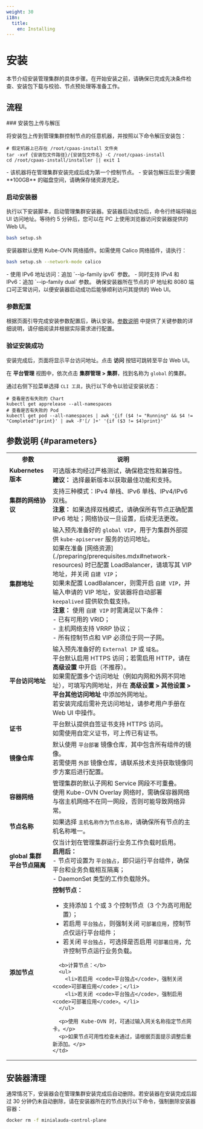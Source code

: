 ```yaml
---
weight: 30
i18n:
  title:
    en: Installing
---
```


# 安装

本节介绍安装管理集群的具体步骤。在开始安装之前，请确保已完成先决条件检查、安装包下载与校验、节点预处理等准备工作。

## 流程

<Steps>
### 安装包上传与解压

将安装包上传到管理集群控制节点的任意机器，并按照以下命令解压安装包：

```shell
# 假定机器上已存在 /root/cpaas-install 文件夹
tar -xvf {安装包文件路径}/{安装包文件名} -C /root/cpaas-install
cd /root/cpaas-install/installer || exit 1
```

<Directive type="info" title="INFO">
- 该机器将在管理集群安装完成后成为第一个控制节点。
- 安装包解压后至少需要 **100GB** 的磁盘空间，请确保存储资源充足。
</Directive>

### 启动安装器

执行以下安装脚本，启动管理集群安装器。安装器启动成功后，命令行终端将输出 UI 访问地址。等待约 5 分钟后，您可以在 PC 上使用浏览器访问安装器提供的 Web UI。

```bash
bash setup.sh
```

安装器默认使用 Kube-OVN 网络插件。如需使用 Calico 网络插件，请执行：

```bash
bash setup.sh --network-mode calico
```

<Directive type="note" title="其他参数">
- 使用 IPv6 地址访问：追加 `--ip-family ipv6` 参数。
- 同时支持 IPv4 和 IPv6：追加 `--ip-family dual` 参数。
</Directive>

<Directive type="warning" title="注意">
确保安装器所在节点的 IP 地址和 8080 端口可正常访问，以便安装器启动成功后能够顺利访问其提供的 Web UI。
</Directive>

### 参数配置

根据页面引导完成安装参数配置后，确认安装。[参数说明](#parameters) 中提供了关键参数的详细说明，请仔细阅读并根据实际需求进行配置。

### 验证安装成功

安装完成后，页面将显示平台访问地址。点击 **访问** 按钮可跳转至平台 Web UI。

在 **平台管理** 视图中，依次点击 **集群管理 > 集群**，找到名称为 `global` 的集群。

通过右侧下拉菜单选择 `CLI 工具`，执行以下命令以验证安装状态：

```shell
# 查看是否有失败的 Chart
kubectl get apprelease --all-namespaces
# 查看是否有失败的 Pod
kubectl get pod --all-namespaces | awk '{if ($4 != "Running" && $4 != "Completed")print}' | awk -F'[/ ]+' '{if ($3 != $4)print}'
```
</Steps>

## 参数说明 \{#parameters}

<table>
  <tr>
    <th style={{ whiteSpace: 'nowrap' }}>参数</th>
    <th style={{ whiteSpace: 'nowrap' }}>说明</th>
  </tr>
  <tr>
    <td><b>Kubernetes 版本</b></td>
    <td>
      可选版本均经过严格测试，确保稳定性和兼容性。<br />
      <b>建议：</b> 选择最新版本以获取最佳功能和支持。
    </td>
  </tr>
  <tr>
    <td><b>集群的网络协议</b></td>
    <td>
      支持三种模式：IPv4 单栈、IPv6 单栈、IPv4/IPv6 双栈。<br />
      <b>注意：</b> 如果选择双栈模式，请确保所有节点正确配置 IPv6 地址；网络协议一旦设置，后续无法更改。
    </td>
  </tr>
  <tr>
    <td><b>集群地址</b></td>
    <td>
      输入预先准备好的 <code>global VIP</code>，用于为集群外部提供 <code>kube-apiserver</code> 服务的访问地址。<br />
      如果在准备 [网络资源](./preparing/prerequisites.mdx#network-resources) 时已配置 LoadBalancer，请填写其 VIP 地址，并关闭 <code>自建 VIP</code>；<br />
      如果未配置 LoadBalancer，则需开启 <code>自建 VIP</code>，并输入申请的 VIP 地址，安装器将自动部署 <code>keepalived</code> 提供软负载支持。<br />
      <b>注意：</b> 使用 <code>自建 VIP</code> 时需满足以下条件：<br />
      - 已有可用的 VRID；<br />
      - 主机网络支持 VRRP 协议；<br />
      - 所有控制节点和 VIP 必须位于同一子网。
    </td>
  </tr>
  <tr>
    <td><b>平台访问地址</b></td>
    <td>
      输入预先准备好的 <code>External IP</code> 或 <code>域名</code>。<br />
      平台默认启用 HTTPS 访问；若需启用 HTTP，请在 <b>高级设置</b> 中开启（不推荐）。<br />
      如果需配置多个访问地址（例如内网和外网不同地址），可填写内网地址，并在 <b>高级设置 &gt; 其他设置 &gt; 平台其他访问地址</b> 中添加外网地址。<br />
      若安装完成后需补充访问地址，请参考用户手册在 Web UI 中操作。
    </td>
  </tr>
  <tr>
    <td><b>证书</b></td>
    <td>
      平台默认提供自签证书支持 HTTPS 访问。<br />
      如需使用自定义证书，可上传已有证书。
    </td>
  </tr>
  <tr>
    <td><b>镜像仓库</b></td>
    <td>
      默认使用 <code>平台部署</code> 镜像仓库，其中包含所有组件的镜像。<br />
      若需使用 <code>外部</code> 镜像仓库，请联系技术支持获取镜像同步方案后进行配置。
    </td>
  </tr>
  <tr>
    <td><b>容器网络</b></td>
    <td>
      管理集群的默认子网和 Service 网段不可重叠。<br />
      使用 Kube-OVN Overlay 网络时，需确保容器网络与宿主机网络不在同一网段，否则可能导致网络异常。
    </td>
  </tr>
  <tr>
    <td><b>节点名称</b></td>
    <td>
      如果选择 <code>主机名称作为节点名称</code>，请确保所有节点的主机名称唯一。
    </td>
  </tr>
  <tr>
    <td><b>global 集群平台节点隔离</b></td>
    <td>
      仅当计划在管理集群运行业务工作负载时启用。<br />
      <b>启用后：</b><br />
      - 节点可设置为 <code>平台独占</code>，即只运行平台组件，确保平台和业务负载相互隔离；<br />
      - DaemonSet 类型的工作负载除外。
    </td>
  </tr>
  <tr>
    <td><b>添加节点</b></td>
    <td>
      <b>控制节点：</b>
      <ul>
        <li>支持添加 1 个或 3 个控制节点（3 个为高可用配置）；</li>
        <li>若启用 <code>平台独占</code>，则强制关闭 <code>可部署应用</code>，控制节点仅运行平台组件；</li>
        <li>若关闭 <code>平台独占</code>，可选择是否启用 <code>可部署应用</code>，允许控制节点运行业务负载。</li>
      </ul>

      <b>计算节点：</b>
      <ul>
        <li>若启用 <code>平台独占</code>，强制关闭 <code>可部署应用</code>；</li>
        <li>若关闭 <code>平台独占</code>，强制启用 <code>可部署应用</code>。</li>
      </ul>

      <p>使用 Kube-OVN 时，可通过输入网关名称指定节点网卡。</p>
      <p>如果节点可用性检查未通过，请根据页面提示调整后重新添加。</p>
    </td>
  </tr>
</table>

## 安装器清理

通常情况下，安装器会在管理集群安装完成后自动删除。若安装器在安装完成后超过 30 分钟仍未自动删除，请在安装器所在的节点执行以下命令，强制删除安装器容器：
```bash
docker rm -f minialauda-control-plane
```
